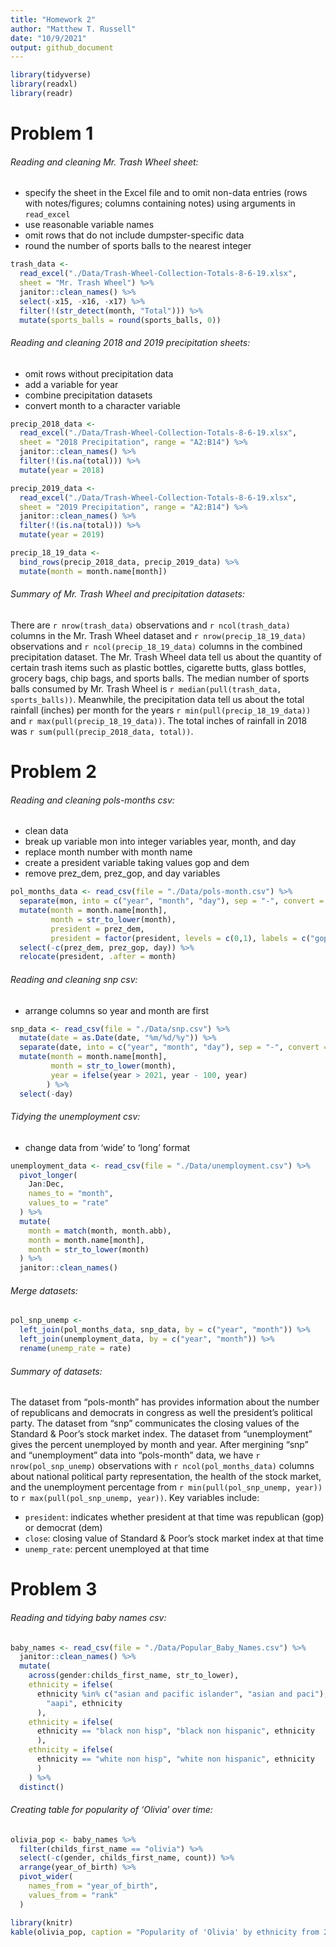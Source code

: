 ```yaml
---
title: "Homework 2"
author: "Matthew T. Russell"
date: "10/9/2021"
output: github_document
---
```


```r
library(tidyverse)
library(readxl)
library(readr)
```

# Problem 1

###### Reading and cleaning Mr. Trash Wheel sheet:
* specify the sheet in the Excel file and to omit non-data entries
(rows with notes/figures; columns containing notes) using arguments in `read_excel`
* use reasonable variable names
* omit rows that do not include dumpster-specific data
* round the number of sports balls to the nearest integer

```r

trash_data <- 
  read_excel("./Data/Trash-Wheel-Collection-Totals-8-6-19.xlsx", 
  sheet = "Mr. Trash Wheel") %>% 
  janitor::clean_names() %>% 
  select(-x15, -x16, -x17) %>% 
  filter(!(str_detect(month, "Total"))) %>% 
  mutate(sports_balls = round(sports_balls, 0))

```

###### Reading and cleaning 2018 and 2019 precipitation sheets:
* omit rows without precipitation data
* add a variable for year
* combine precipitation datasets
* convert month to a character variable

```r

precip_2018_data <- 
  read_excel("./Data/Trash-Wheel-Collection-Totals-8-6-19.xlsx", 
  sheet = "2018 Precipitation", range = "A2:B14") %>% 
  janitor::clean_names() %>% 
  filter(!(is.na(total))) %>% 
  mutate(year = 2018)

precip_2019_data <- 
  read_excel("./Data/Trash-Wheel-Collection-Totals-8-6-19.xlsx", 
  sheet = "2019 Precipitation", range = "A2:B14") %>%
  janitor::clean_names() %>% 
  filter(!(is.na(total))) %>% 
  mutate(year = 2019)

precip_18_19_data <-
  bind_rows(precip_2018_data, precip_2019_data) %>% 
  mutate(month = month.name[month])
```

###### Summary of Mr. Trash Wheel and precipitation datasets:

There are `r nrow(trash_data)` observations and `r ncol(trash_data)` columns in the Mr. Trash Wheel dataset and `r nrow(precip_18_19_data)` observations and `r ncol(precip_18_19_data)` columns in the combined precipitation dataset. The Mr. Trash Wheel data tell us about the quantity of certain trash items such as plastic bottles, cigarette butts, glass bottles, grocery bags, chip bags, and sports balls. The median number of sports balls consumed by Mr. Trash Wheel is `r median(pull(trash_data, sports_balls))`. Meanwhile, the precipitation data tell us about the total rainfall (inches) per month for the years `r min(pull(precip_18_19_data))` and `r max(pull(precip_18_19_data))`.  The total inches of rainfall in 2018 was `r sum(pull(precip_2018_data, total))`.

# Problem 2

###### Reading and cleaning pols-months csv:
* clean data
* break up variable mon into integer variables year, month, and day
* replace month number with month name
* create a president variable taking values gop and dem
* remove prez_dem, prez_gop, and day variables

```r

pol_months_data <- read_csv(file = "./Data/pols-month.csv") %>% 
  separate(mon, into = c("year", "month", "day"), sep = "-", convert = T) %>% 
  mutate(month = month.name[month], 
         month = str_to_lower(month),
         president = prez_dem, 
         president = factor(president, levels = c(0,1), labels = c("gop", "dem"))) %>% 
  select(-c(prez_dem, prez_gop, day)) %>% 
  relocate(president, .after = month)

```

###### Reading and cleaning snp csv:
* arrange columns so year and month are first

```r

snp_data <- read_csv(file = "./Data/snp.csv") %>% 
  mutate(date = as.Date(date, "%m/%d/%y")) %>% 
  separate(date, into = c("year", "month", "day"), sep = "-", convert = T) %>% 
  mutate(month = month.name[month],
         month = str_to_lower(month),
         year = ifelse(year > 2021, year - 100, year)
        ) %>% 
  select(-day)

```

###### Tidying the unemployment csv:
* change data from 'wide' to 'long' format 

```r
unemployment_data <- read_csv(file = "./Data/unemployment.csv") %>% 
  pivot_longer(
    Jan:Dec, 
    names_to = "month",
    values_to = "rate"
  ) %>% 
  mutate(
    month = match(month, month.abb), 
    month = month.name[month], 
    month = str_to_lower(month)
  ) %>% 
  janitor::clean_names()

```

###### Merge datasets:

```r

pol_snp_unemp <- 
  left_join(pol_months_data, snp_data, by = c("year", "month")) %>% 
  left_join(unemployment_data, by = c("year", "month")) %>% 
  rename(unemp_rate = rate)
```

###### Summary of datasets:

The dataset from "pols-month" has provides information  about the number of republicans and democrats in congress as well the president's political party. The dataset from "snp" communicates the closing values of the Standard & Poor's stock market index. The dataset from "unemployment" gives the percent unemployed by month and year. After mergining "snp" and "unemployment" data into "pols-month" data, we have `r nrow(pol_snp_unemp)` observations with `r ncol(pol_months_data)` columns about national political party representation, the health of the stock market, and the unemployment percentage from `r min(pull(pol_snp_unemp, year))` to `r max(pull(pol_snp_unemp, year))`. Key variables include:

* `president`: indicates whether president at that time was republican (gop) or democrat (dem)
* `close`: closing value of Standard & Poor's stock market index at that time
* `unemp_rate`: percent unemployed at that time

# Problem 3

###### Reading and tidying baby names csv:

```r

baby_names <- read_csv(file = "./Data/Popular_Baby_Names.csv") %>% 
  janitor::clean_names() %>% 
  mutate(
    across(gender:childs_first_name, str_to_lower), 
    ethnicity = ifelse(
      ethnicity %in% c("asian and pacific islander", "asian and paci"),
        "aapi", ethnicity
      ), 
    ethnicity = ifelse(
      ethnicity == "black non hisp", "black non hispanic", ethnicity
      ),
    ethnicity = ifelse(
      ethnicity == "white non hisp", "white non hispanic", ethnicity
      )
    ) %>% 
  distinct()

```

###### Creating table for popularity of 'Olivia' over time:

```r

olivia_pop <- baby_names %>% 
  filter(childs_first_name == "olivia") %>% 
  select(-c(gender, childs_first_name, count)) %>%
  arrange(year_of_birth) %>% 
  pivot_wider(
    names_from = "year_of_birth", 
    values_from = "rank"
  )

library(knitr)
kable(olivia_pop, caption = "Popularity of 'Olivia' by ethnicity from 2011 to 2016")

```



